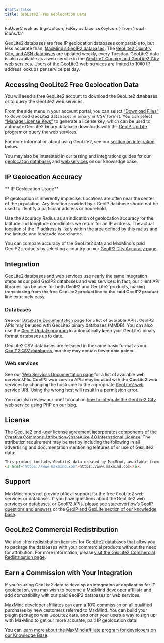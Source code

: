 ```yaml
---
draft: false
title: GeoLite2 Free Geolocation Data
---
```


  FaUserCheck as SignUpIcon,
  FaKey as LicenseKeyIcon,
} from 'react-icons/fa';

GeoLite2 databases are free IP geolocation databases comparable to, but less
accurate than,
[MaxMind’s GeoIP2 databases](https://www.maxmind.com/en/geoip2-databases). The
[GeoLite2 Country, City, and ASN databases](/static/pdf/GeoLite2-IP-MetaData-Databases-Comparison-Chart.pdf)
are updated weekly, every Tuesday. GeoLite2 data is also available as a web
service in the
[GeoLite2 Country and GeoLite2 City web services](/static/pdf/GeoLite2-and-GeoIP2-Precision-Web-Services-Comparison.pdf).
Users of the GeoLite2 web services are limited to 1000 IP address lookups per
service per day.

## Accessing GeoLite2 Free Geolocation Data

You will need a free GeoLite2 account to download the GeoLite2 databases or to
query the GeoLite2 web services.

<LinkGroupContainer>
  <LinkGroup>
    <LinkGroupCard
      description="Receive download access to GeoLite2 databases or query access to GeoLite2 web services at no charge."
      heading="Sign Up for GeoLite2"
      icon={SignUpIcon}
      to="https://www.maxmind.com/en/geolite2/signup"
    />
    <LinkGroupCard
      description="License keys are used to query the web services and authenticate the GeoIP Update program."
      heading="Generate a License Key"
      icon={LicenseKeyIcon}
      to="https://www.maxmind.com/en/accounts/current/license-key"
    />
  </LinkGroup>
</LinkGroupContainer>

From the side menu in your account portal, you can select
[“Download Files”](https://www.maxmind.com/en/accounts/current/geoip/downloads)
to download GeoLite2 databases in binary or CSV format. You can select
[“Manage License Keys”](https://www.maxmind.com/en/accounts/current/license-key)
to generate a license key, which can be used to automate GeoLite2 binary
database downloads with the
[GeoIP Update](/geoip/updating-databases/#using-geoip-update) program or query
the web services.

For more information about using GeoLite2, see our
[section on integration](#integration) below.

You may also be interested in our testing and integrations guides for our
[geolocation databases](https://support.maxmind.com/hc/en-us/articles/4408216183835-Test-Databases-and-Lookup-IPs)
and
[web services](https://support.maxmind.com/hc/en-us/articles/4408248793627-Test-the-Web-Services)
on our knowledge base.

## IP Geolocation Accuracy

<Alert type="warning">
  ** IP Geolocation Usage**

IP geolocation is inherently imprecise. Locations are often near the center of
the population. Any location provided by a GeoIP database should not be used to
identify a particular address or household.

</Alert>

Use the Accuracy Radius as an indication of geolocation accuracy for the
latitude and longitude coordinates we return for an IP address. The actual
location of the IP address is likely within the area defined by this radius and
the latitude and longitude coordinates.

You can compare accuracy of the GeoLite2 data and MaxMind's paid GeoIP2 products
by selecting a country on our
[GeoIP2 City Accuracy page](https://www.maxmind.com/en/geoip2-city-accuracy-comparison).

## Integration

GeoLite2 databases and web services use nearly the same integration steps as our
paid GeoIP2 databases and web services. In fact, our client API libraries can be
used for both GeoIP2 and GeoLite2 products, making transitioning from the free
GeoLite2 product line to the paid GeoIP2 product line extremely easy.

### Databases

See our
[Database Documentation page](/geoip/docs/databases#official-api-clients) for a
list of available APIs. GeoIP2 APIs may be used with GeoLite2 binary databases
(MMDB). You can also use the
[GeoIP Update program](/geoip/updating-databases/#using-geoip-update) to
automatically keep your GeoLite2 binary format databases up to date.

GeoLite2 CSV databases are released in the same basic format as our
[GeoIP2 CSV databases](/geoip/docs/databases/city-and-country#csv-databases),
but they may contain fewer data points.

### Web services

See our
[Web Services Documentation page](/geoip/docs/web-services#official-api-clients)
for a list of available web service APIs. GeoIP2 web service APIs may be used
with the GeoLite2 web services by changing the hostname to the appropriate
[GeoLite2 web service URI](/geoip/docs/web-services/requests#geolite2-endpoints).
Using the wrong host will result in a permission error.

You can also review our brief tutorial on
[how to integrate the GeoLite2 City web service using PHP on our blog](https://blog.maxmind.com/2021/01/integrating-maxminds-free-and-paid-ip-geolocation-web-services-in-php/).

## License

The
[GeoLite2 end-user license agreement](https://www.maxmind.com/en/geolite2/eula)
incorporates components of the
[Creative Commons Attribution-ShareAlike 4.0 International License](https://creativecommons.org/licenses/by-sa/4.0/).
The attribution requirement may be met by including the following in all
advertising and documentation mentioning features of or use of GeoLite2 data:

```html
This product includes GeoLite2 data created by MaxMind, available from
<a href="https://www.maxmind.com">https://www.maxmind.com</a>.
```

## Support

MaxMind does not provide official support for the free GeoLite2 web services or
databases. If you have questions about the GeoLite2 web services or databases,
or GeoIP2 APIs, please see
[stackoverflow’s GeoIP questions and answers](https://stackoverflow.com/questions/tagged/geoip)
or the
[GeoIP and GeoLite section of our knowledge base](https://support.maxmind.com/hc/en-us/categories/1260801446650-GeoIP2-and-GeoLite2).

## GeoLite2 Commercial Redistribution

We also offer redistribution licenses for GeoLite2 databases that allow you to
package the databases with your commercial products without the need for
attribution. For more information, please
[visit the GeoLite2 Commercial Redistribution page](https://www.maxmind.com/en/geolite2-commercial-redistribution).

## Earn a Commission with Your Integration

If you’re using GeoLite2 data to develop an integration or application for IP
geolocation, you may wish to become a MaxMind developer affiliate and add
compatibility with our paid GeoIP2 databases or web services.

MaxMind developer affiliates can earn a 10% commission on all qualified
purchases by new customers referred to MaxMind. You can build your plugin
packaged with GeoLite2 data, and offer your users a way to sign up with MaxMind
to get our more accurate, paid IP geolocation data.

You can
[learn more about the MaxMind affiliate program for developers on our Knowledge Base](https://support.maxmind.com/hc/en-us/sections/5066199198619-Affiliate-Program).
